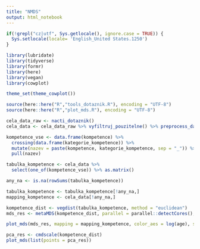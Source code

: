 ```yaml
---
title: "NMDS"
output: html_notebook
---
```


```r
if(!grepl("cz|utf", Sys.getlocale(), ignore.case = TRUE)) {
  Sys.setlocale(locale= 'English_United States.1250')
}

library(lubridate)
library(tidyverse)
library(formr)
library(here)
library(vegan)
library(cowplot)

theme_set(theme_cowplot())

source(here::here("R","tools_dotaznik.R"), encoding = "UTF-8")
source(here::here("R","plot_mds.R"), encoding = "UTF-8")

```

```r
cela_data_raw <- nacti_dotaznik()
cela_data <- cela_data_raw %>% vyfiltruj_pouzitelne() %>% preprocess_dat(verbose = FALSE)  
```


```r
kompetence_vse <- data.frame(kompetence) %>%
  crossing(data.frame(kategorie_kompetence)) %>%
  mutate(nazev = paste(kompetence, kategorie_kompetence, sep = "_")) %>% 
  pull(nazev)

tabulka_kompetence <- cela_data %>%
  select(one_of(kompetence_vse)) %>% as.matrix()

any_na <- is.na(rowSums(tabulka_kompetence))

tabulka_kompetence <- tabulka_kompetence[!any_na,]
mapping_kompetence <- cela_data[!any_na,]

kompetence_dist <- vegdist(tabulka_kompetence, method = "euclidean")
mds_res <- metaMDS(kompetence_dist, parallel = parallel::detectCores(), trymax = 100)
```

```r
plot_mds(mds_res, mapping = mapping_kompetence, color_aes = log(age), shape_aes = as.factor(zivotni_faze))
  ```

```r
pca_res <- cmdscale(kompetence_dist)
plot_mds(list(points = pca_res))
```


